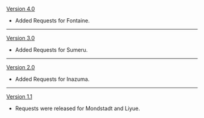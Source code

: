 {{Change History/Header}}
[[Version 4.0]]
* Added Requests for Fontaine.
----
[[Version 3.0]]
* Added Requests for Sumeru.
----
[[Version 2.0]]
* Added Requests for Inazuma.
----
[[Version 1.1]]
* Requests were released for Mondstadt and Liyue.